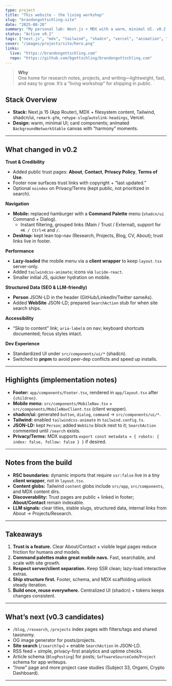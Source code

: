 ```yaml
---
type: project
title: "This website - the living workshop"
slug: "brandongottschling-site"
date: "2025-08-28"
summary: "My personal lab: Next.js + MDX with a warm, minimal UI. v0.2 adds trust pages, a novel mobile command menu, structured data, and lazy-loading for faster UX."
status: "Active v0.2"
tags: ["next.js", "mdx", "tailwind", "shadcn", "vercel", "animation", "seo", "a11y"]
cover: "/images/projects/site/hero.png"
links:
  live: "https://brandongottschling.com"
  repo: "https://github.com/bgottschling/brandongottschling.com"
---
```


<ProjectHeader
  status="Active · v0.2"
  live="https://brandongottschling.com"
  repo="https://github.com/bgottschling/brandongottschling.com"
/>

> **Why**  
> One home for research notes, projects, and writing—lightweight, fast, and easy to grow. It’s a “living workshop” for shipping in public.

## Stack Overview

- **Stack:** Next.js 15 (App Router), MDX + filesystem content, Tailwind, shadcn/ui, `remark-gfm`, `rehype-slug`/`autolink-headings`, Vercel.  
- **Design:** warm, minimal UI; card components; animated `BackgroundNetworkStable` canvas with “harmony” moments.

---

## What changed in v0.2

**Trust & Credibility**
- Added public trust pages: **About**, **Contact**, **Privacy Policy**, **Terms of Use**.
- Footer now surfaces trust links with copyright + “last updated.”  
- Optional `noindex` on Privacy/Terms (kept public, not prioritized in search).

**Navigation**
- **Mobile:** replaced hamburger with a **Command Palette** menu (`shadcn/ui` Command + Dialog).  
  - Instant filtering, grouped links (Main / Trust / External), support for `⌘K / Ctrl+K` and `/`.  
- **Desktop:** kept lean top-nav (Research, Projects, Blog, CV, About); trust links live in footer.

**Performance**
- **Lazy-loaded** the mobile menu via a **client wrapper** to keep `layout.tsx` server-only.  
- Added `tailwindcss-animate`; icons via `lucide-react`.  
- Smaller initial JS, quicker hydration on mobile.

**Structured Data (SEO & LLM-friendly)**
- **Person** JSON-LD in the header (GitHub/LinkedIn/Twitter sameAs).  
- Added **WebSite** JSON-LD; prepared `SearchAction` stub for when site search ships.

**Accessibility**
- “Skip to content” link; `aria-label`s on nav; keyboard shortcuts documented; focus styles intact.

**Dev Experience**
- Standardized UI under `src/components/ui/*` (shadcn).  
- Switched to **pnpm** to avoid peer-dep conflicts and speed up installs.

---

## Highlights (implementation notes)

- **Footer:** `app/components/Footer.tsx`, rendered in `app/layout.tsx` after `{children}`.  
- **Mobile menu:** `src/components/MobileNav.tsx` + `src/components/MobileNavClient.tsx` (client wrapper).  
- **shadcn/ui:** generated `button`, `dialog`, `command` → `src/components/ui/*`.  
- **Tailwind:** enabled `tailwindcss-animate` in `tailwind.config.ts`.  
- **JSON-LD:** kept `Person`; added `WebSite` block next to it; `SearchAction` commented until `/search` exists.  
- **Privacy/Terms:** MDX supports `export const metadata = { robots: { index: false, follow: false } }` if desired.

---

## Notes from the build

- **RSC boundaries:** dynamic imports that require `ssr:false` live in a tiny **client wrapper**, not in `layout.tsx`.  
- **Content globs:** Tailwind `content` globs include `src/app`, `src/components`, and MDX content dirs.  
- **Discoverability:** Trust pages are public + linked in footer; **About/Contact** remain indexable.  
- **LLM signals:** clear titles, stable slugs, structured data, internal links from About → Projects/Research.

---

## Takeaways

1. **Trust is a feature.** Clear About/Contact + visible legal pages reduce friction for humans *and* models.  
2. **Command palettes make great mobile navs.** Fast, searchable, and scale with site growth.  
3. **Respect server/client separation.** Keep SSR clean; lazy-load interactive extras.  
4. **Ship structure first.** Footer, schema, and MDX scaffolding unlock steady iteration.  
5. **Build once, reuse everywhere.** Centralized UI (shadcn) + tokens keeps changes consistent.

---

## What’s next (v0.3 candidates)

- `/blog`, `/research`, `/projects` index pages with filters/tags and shared taxonomy.  
- OG image generator for posts/projects.  
- **Site search** (`/search?q=`) + enable `SearchAction` in JSON-LD.  
- RSS feed + simple, privacy-first analytics and uptime checks.  
- Article schema (`BlogPosting`) for posts; `SoftwareSourceCode`/`Project` schema for app writeups.  
- “/now” page and more project case studies (Subject 33, Orgami, Crypto Dashboard).

---